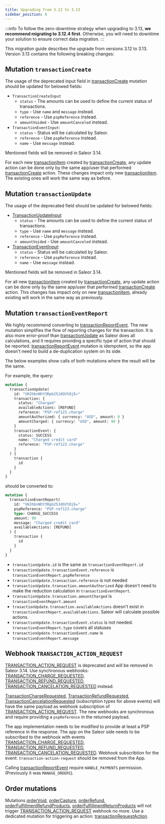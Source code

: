 ```yaml
---
title: Upgrading from 3.12 to 3.13
sidebar_position: 6
---
```


:::info
To follow the zero-downtime strategy when upgrading to 3.13, **we recommend migrating to 3.12.4 first**. Otherwise, you will need to downtime your solution to ensure correct data migration.
:::

This migration guide describes the upgrade from versions 3.12 to 3.13. Version 3.13 contains the following breaking changes:

## Mutation `transactionCreate`

The usage of the deprecated input field in [transactionCreate](../api-reference/mutations/transaction-create) mutation should be updated for belowed fields:

- `TransactionCreateInput`
  - `status` - The amounts can be used to define the current status of transactions.
  - `type` - Use `name` and `message` instead.
  - `reference` - Use `pspReference` instead.
  - `amountVoided` - Use `amountCanceled` instead.
- `TransactionEventInput`:
  - `status` - Status will be calculated by Saleor.
  - `reference` - Use `pspReference` instead.
  - `name` - Use `message` instead.

Mentioned fields will be removed in Saleor 3.14.

For each new [transactionItem](../api-reference/objects/transaction-item) created by [transactionCreate](../api-reference/mutations/transaction-create), any update action can be done only by the same app/user that performed [transactionCreate](../api-reference/mutations/transaction-create) action. These changes impact only new [transactionItem](../api-reference/objects/transaction-item). The existing ones will work the same way as before.

## Mutation `transactionUpdate`

The usage of the deprecated field should be updated for belowed fields:

- [TransactionUpdateInput](../api-reference/inputs/transaction-create-input)
  - `status` - The amounts can be used to define the current status of transactions.
  - `type` - Use `name` and `message` instead.
  - `reference` - Use `pspReference` instead.
  - `amountVoided` - Use `amountCanceled` instead.
- [TransactionEventInput](../api-reference/inputs/transaction-event-input):
  - `status` - Status will be calculated by Saleor.
  - `reference` - Use `pspReference` instead.
  - `name` - Use `message` instead.

Mentioned fields will be removed in Saleor 3.14.

For all new [transactionItem](../api-reference/objects/transaction-item) created by [transactionCreate](../api-reference/mutations/transaction-create), any update action can be done only by the same app/user that performed [transactionCreate](../api-reference/mutations/transaction-create) action. This changes has impact only on new [transactionItem](../api-reference/objects/transaction-item), already existing will work in the same way as previously.

## Mutation `transactionEventReport`

We highly recommend converting to [transactionReportEvent](../api-reference/mutations/transaction-event-report). The new mutation simplifies the flow of reporting changes for the transaction. It is also more error-proof than [transactionUpdate](../api-reference/mutations/transaction-update) as Saleor does all calculations, and it requires providing a specific type of action that should be reported. [transactionReportEvent](../api-reference/mutations/transaction-event-report) mutation is idempotent, so the app doesn't need to build a de-duplication system on its side.

The below examples show calls of both mutations where the result will be the same.

For example, the query:

```graphql
mutation {
  transactionUpdate(
    id: "VHJhbnNhY3Rpb25JdGVtOjE="
    transaction: {
      status: "Charged"
      availableActions: [REFUND]
      reference: "PSP-ref123.charge"
      amountAuthorized: { currency: "USD", amount: 0 }
      amountCharged: { currency: "USD", amount: 99 }
    }
    transactionEvent: {
      status: SUCCESS
      name: "Charged credit card"
      reference: "PSP-ref123.charge"
    }
  ) {
    transaction {
      id
    }
  }
}
```

should be converted to:

```graphql
mutation {
  transactionEventReport(
    id: "VHJhbnNhY3Rpb25JdGVtOjE="
    pspReference: "PSP-ref123.charge"
    type: CHARGE_SUCCESS
    amount: 99
    message: "Charged credit card"
    availableActions: [REFUND]
  ) {
    transaction {
      id
    }
  }
}
```

- `transactionUpdate.id` is the same as `transactionEventReport.id`
- `transactionUpdate.transactionEvent.reference` is `transactionEventReport.pspReference`
- `transactionUpdate.transaction.reference` is not needed
- `transactionUpdate.transaction.amountAuthorized` App doesn't need to make the reduction calculation in `transactionEventReport`.
- `transactionUpdate.transaction.amountCharged` is `transactionEventReport.amount`
- `trasactionUpdate.transaction.availableActions` doesn't exist in `transactionEventReport.availableActions`. Saleor will calculate possible actions.
- `transactionUpdate.transactionEvent.status` is not needed. `transactionEventReport.type` covers all statuses
- `transactionUpdate.transactionEvent.name` is `transactionEventReport.message`

## Webhook `TRANSACTION_ACTION_REQUEST`

[TRANSACTION_ACTION_REQUEST](../api-reference/enums/webhook-event-type-enum#code-style-fontweight-normal-webhookeventtypeenumbtransaction_action_requestbcode) is deprecated and will be removed in Saleor 3.14.
Use synchronous webhooks: [TRANSACTION_CHARGE_REQUESTED](../api-reference/enums/webhook-event-type-enum#code-style-fontweight-normal-webhookeventtypeenumbtransaction_charge_requestedbcode),
[TRANSACTION_REFUND_REQUESTED](../api-reference/enums/webhook-event-type-enum#code-style-fontweight-normal-webhookeventtypeenumbtransaction_refund_requestedbcode), [TRANSACTION_CANCELATION_REQUESTED](../api-reference/enums/webhook-event-type-enum#code-style-fontweight-normal-webhookeventtypeenumbtransaction_cancelation_requestedbcode) instead.

[TransactionChargeRequested](../api-reference/objects/transaction-charge-requested), [TransactionRefundRequested](../api-reference/objects/transaction-refund-requested), [TransactionCancelationRequested](../api-reference/objects/transaction-cancelation-requested) (subscription types for above events) will have the same payload as webhook subscription of [TRANSACTION_ACTION_REQUEST](../api-reference/enums/webhook-event-type-enum#code-style-fontweight-normal-webhookeventtypeenumbtransaction_action_requestbcode). The new webhooks are synchronous and require providing a `pspReference` in the returned payload.

The app implementation needs to be modified to provide at least a PSP reference in the response. The app on the Saleor side needs to be subscribed to the webhook with events [TRANSACTION_CHARGE_REQUESTED](../api-reference/enums/webhook-event-type-enum#code-style-fontweight-normal-webhookeventtypeenumbtransaction_charge_requestedbcode),
[TRANSACTION_REFUND_REQUESTED](../api-reference/enums/webhook-event-type-enum#code-style-fontweight-normal-webhookeventtypeenumbtransaction_refund_requestedbcode), [TRANSACTION_CANCELATION_REQUESTED](../api-reference/enums/webhook-event-type-enum#code-style-fontweight-normal-webhookeventtypeenumbtransaction_cancelation_requestedbcode). Webhook subscribtion for the event: `transaction-action-request` should be removed from the App.

Calling [transactionReportEvent](../api-reference/mutations/transaction-event-report) require `HANDLE_PAYMENTS` permission. (Previously it was `MANAGE_ORDERS`).

## Order mutations

Mutations [orderVoid](../api-reference/mutations/order-void), [orderCapture](../api-reference/mutations/order-capture), [orderRefund](../api-reference/mutations/order-refund), [orderFulfillmentRefundProducts](../api-reference/mutations/order-fulfillment-refund-products), [orderFulfillmentReturnProducts](../api-reference/mutations/order-fulfillment-return-products) will not trigger [TRANSACTION_ACTION_REQUEST](../api-reference/enums/webhook-event-type-enum#code-style-fontweight-normal-webhookeventtypeenumbtransaction_action_requestbcode) webhook no more. Use a dedicated mutation for triggering an action: [transactionRequestAction](../api-reference/mutations/transaction-request-action).

